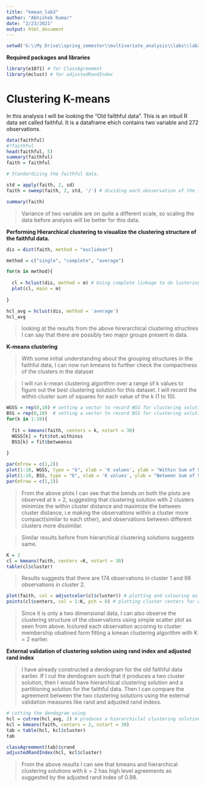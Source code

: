 ```yaml
---
title: "kmean_lab3"
author: "Abhishek Kumar"
date: "2/23/2021"
output: html_document
---
```



```r
setwd('G:\\My Drive\\spring_semester\\multivariate_analysis\\labs\\lab3')
```

__Required packages and libraries__

```r

library(e1071) # for ClassAgreement
library(mclust) # for adjustedRandIndex

```



# Clustering K-means

In this analysis I will be looking the "Old failthful data". This is an inbuil R data set called faithful.
It is a dataframe ehich contains two variable and 272 observations.

```r

data(faithful)
#?faithful
head(faithful, 5)
summary(faithful)
faith = faithful

# Standardizing the faithful data.

std = apply(faith, 2, sd)
faith = sweep(faith, 2, std, '/') # dividing each obsservation of the faithful data with it column standdard deviation.

summary(faith)

```

> Variance of two variable are on quite a different scale, so scaling the data before analysis will be better for this data.

__Performing Hierarchical clustering to visualize the clustering structure of the faithful data.__

```r
 
dis = dist(faith, method = "euclidean")

method = c("single", "complete", "average")

for(m in method){
  
  cl = hclust(dis, method = m) # Using complete linkage to do lustering for the faithful data.
  plot(cl, main = m)
  
}

```


```r

hcl_avg = hclust(dis, method = 'average')
hcl_avg

```


> looking at the results from the above hirerarchical clustering structires I can say that there are possibly two major groups present in data.


__K-means clustering__

> With some initial understanding about the grouping structures in the faithful data, I can now run kmeans to further check the compactness of the clusters in the dataset

> I will run k-mean clustering algorithm over a range of k values to figure out the best clustering solution for this dataset. I will record the within cluster sum of squares for each value of the k (1 to 10).

```r

WGSS = rep(0,10) # setting a vector to record WSS for clustering solution corresponding to each k.
BSS = rep(0,10)  # setting a vector to record BSS for clustering solution corresponding to each k. 
for(k in 1:10){
  
  fit = kmeans(faith, centers = k, nstart = 30)
  WGSS[k] = fit$tot.withinss
  BSS[k] = fit$betweenss
  
}

par(mfrow = c(1,2))
plot(1:10, WGSS, type = "b", xlab = 'K values', ylab = "Within Sum of Squares")
plot(1:10, BSS, type = "b", xlab = 'K values', ylab = "Between Sum of Squares")
par(mfrow = c(1,1))
```
> From the above plots I can see that the bends on both the plots are observed at k = 2, suggesting that clustering solution with 2 clusters minimize the within cluster distance and maximize the between cluster distance, i.e making the observations within a cluster more compact(similar to each other), and observations between different clusters more dissimilar.

> Similar results before from hierarchical clustering solutions suggests same.

```r
K = 2
cl = kmeans(faith, centers =K, nstart = 30)
table(cl$cluster)

```

> Results suggests that there are 174 observations in cluster 1 and 98 observations in cluster 2.


```r
plot(faith, col = adjustcolor(cl$cluster)) # plotting and colouring as per the cluster membership
points(cl$centers, col = 1:K, pch = 8) # plotting cluster centers for each gropus in the faithful data.

```

> Since it is only a two dimensional data, I can also observe the clustering structure of the observations using simple scatter plot as seen from above.
>Icolured each observation accoring to cluster membership obatined form fitting a kmean clustering algorithm with K = 2 earlier.

__External validation of clustering solution using rand index and adjusted rand index__


> I have already constructed a dendogram for the old faithful data earlier.
> If I cut the dendogram such that it produces a two cluster solution, then I would have hierarchical clustering solution and a partitioning solution for the faithful data.
> Then I can compare the agreement between the two clustering solutions using the external validation measures like rand and adjusted rand indexs.

```r

# cutting the dendogram using
hcl = cutree(hcl_avg, 2) # produces a hierarchiclal clustering solution with 2 clusters.
kcl = kmeans(faith, centers = 2, nstart = 30)
tab = table(hcl, kcl$cluster)
tab

classAgreement(tab)$crand
adjustedRandIndex(hcl, kcl$cluster)
```

> From the above results I can see that kmeans and hierarchical clustering solutions with k = 2 has high level agreements as suggested by the adjusted rand index of 0.98.